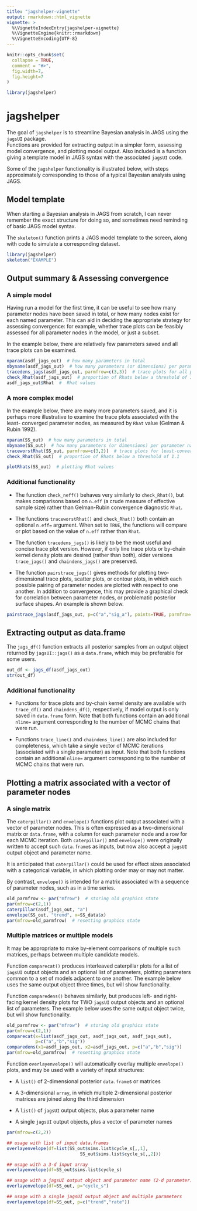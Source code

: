 ```yaml
---
title: "jagshelper-vignette"
output: rmarkdown::html_vignette
vignette: >
  %\VignetteIndexEntry{jagshelper-vignette}
  %\VignetteEngine{knitr::rmarkdown}
  %\VignetteEncoding{UTF-8}
---
```


```r
knitr::opts_chunk$set(
  collapse = TRUE,
  comment = "#>",
  fig.width=7,
  fig.height=7
)
```

```r
library(jagshelper)
```

# jagshelper

The goal of `jagshelper` is to streamline Bayesian analysis in JAGS using the `jagsUI` package.  
Functions are provided for extracting output in a simpler form, assessing model convergence,
and plotting model output.  Also included is a function giving a template model in JAGS syntax
with the associated `jagsUI` code.

Some of the `jagshelper` functionality is illustrated below, with steps approximately 
corresponding to those of a typical Bayesian analysis using JAGS.

## Model template

When starting a Bayesian analysis in JAGS from scratch, I can never remember the 
exact structure for doing so, and sometimes need reminding of basic JAGS model syntax.

The `skeleton()` function prints a JAGS model template to the screen, along with 
code to simulate a corresponding dataset.  

```r
library(jagshelper)
skeleton("EXAMPLE")
```

## Output summary & Assessing convergence

### A simple model

Having run a model for the first time, it can be useful to see how many parameter nodes
have been saved in total, or how many nodes exist for each named parameter.  This can aid in 
deciding the appropriate strategy for assessing convergence: for example, whether trace plots 
can be feasibly assessed for all parameter 
nodes in the model, or just a subset.

In the example below, there are relatively few parameters saved and all trace
plots can be examined.

```r
nparam(asdf_jags_out)  # how many parameters in total
nbyname(asdf_jags_out)  # how many parameters (or dimensions) per parameter name
tracedens_jags(asdf_jags_out, parmfrow=c(3,3))  # trace plots for all parameters
check_Rhat(asdf_jags_out)  # proportion of Rhats below a threshold of 1.1
asdf_jags_out$Rhat  #  Rhat values
```

### A more complex model

In the example below, there are many more parameters saved, and it is 
perhaps more illustrative to examine the trace plots associated with the least-
converged parameter nodes, as measured by `Rhat` value (Gelman & Rubin 1992).

```r
nparam(SS_out)  # how many parameters in total
nbyname(SS_out)  # how many parameters (or dimensions) per parameter name
traceworstRhat(SS_out, parmfrow=c(3,2))  # trace plots for least-converged nodes
check_Rhat(SS_out)  # proportion of Rhats below a threshold of 1.1
```

```r
plotRhats(SS_out)  # plotting Rhat values
```

### Additional functionality

* The function `check_neff()` behaves very similarly to `check_Rhat()`, but makes
comparisons based on `n.eff` (a crude measure of effective sample size) rather than Gelman-Rubin convergence
diagnostic `Rhat`.  

* The functions `traceworstRhat()` and `check_Rhat()` both contain
an optional `n.eff=` argument.  When set to `TRUE`, the functions will compare 
or plot based on the value of `n.eff` rather than `Rhat`.

* The function `tracedens_jags()` is likely to be the most useful and concise trace
plot version.  However, if only line trace plots or by-chain kernel density plots 
are desired (rather than both), older versions `trace_jags()` and `chaindens_jags()`
are preserved.

* The function `pairstrace_jags()` gives methods for plotting two-dimensional trace plots, 
scatter plots, or contour plots, in which each possible pairing of parameter nodes are
plotted with respect to one another.  In addition to convergence, this may provide
a graphical check for correlation between parameter nodes, or problematic posterior 
surface shapes.  An example is shown below.

```r
pairstrace_jags(asdf_jags_out, p=c("a","sig_a"), points=TRUE, parmfrow=c(3,2))
```


## Extracting output as data.frame

The `jags_df()` function extracts all posterior samples from an output object returned
by `jagsUI::jags()` as a `data.frame`, which may be preferable for some users.

```r
out_df <- jags_df(asdf_jags_out)
str(out_df)
```

### Additional functionality

* Functions for trace plots and by-chain kernel density are available with `trace_df()`
and `chaindens_df()`, respectively, if model output is only saved in `data.frame`
form.  Note that both functions contain an additional `nline=` argument corresponding
to the number of MCMC chains that were run.

* Functions `trace_line()` and `chaindens_line()` are also included for completeness, 
which take a single vector of MCMC iterations (associated with a single parameter)
as input.  Note that both functions contain an additional `nline=` argument corresponding
to the number of MCMC chains that were run.

## Plotting a matrix associated with a vector of parameter nodes

### A single matrix

The `caterpillar()` and `envelope()` functions plot output associated with a vector
of parameter nodes.  This is often expressed as a two-dimensional matrix or `data.frame`,
with a column for each parameter node and a row for each MCMC iteration.  Both 
`caterpillar()` and `envelope()` were originally written to accept such `data.frame`s
as inputs, but now also accept a `jagsUI` output object and parameter name.

It is anticipated that `caterpillar()` could be used for effect sizes associated 
with a categorical variable, in which plotting order may or may not matter.

By contrast, `envelope()` is intended for a matrix associated with a sequence of 
parameter nodes, such as in a time series.

```r
old_parmfrow <- par("mfrow")  # storing old graphics state
par(mfrow=c(2,1))
caterpillar(asdf_jags_out, "a")
envelope(SS_out, "trend", x=SS_data$x)
par(mfrow=old_parmfrow)  # resetting graphics state
```

### Multiple matrices or multiple models

It may be appropriate to make by-element comparisons of multiple such matrices, 
perhaps between multiple candidate models.

Function `comparecat()` produces interleaved caterpillar plots for a list of `jagsUI`
output objects and an optional list of parameters, plotting parameters common to 
a set of models adjacent to one another.  The example below uses the same output
object three times, but will show functionality.

Function `comparedens()` behaves similarly, but produces left- and right-facing 
kernel density plots for TWO `jagsUI` output objects and an optional list of parameters.
The example below uses the same output object twice, but will show functionality.

```r
old_parmfrow <- par("mfrow")  # storing old graphics state
par(mfrow=c(2,1))
comparecat(x=list(asdf_jags_out, asdf_jags_out, asdf_jags_out),
           p=c("a","b","sig"))
comparedens(x1=asdf_jags_out, x2=asdf_jags_out, p=c("a","b","sig"))
par(mfrow=old_parmfrow)  # resetting graphics state
```

Function `overlayenvelope()` will automatically overlay multiple `envelope()` plots,
and may be used with a variety of input structures:

* A `list()` of 2-dimensional posterior `data.frame`s or matrices

* A 3-dimensional `array`, in which multiple 2-dimensional posterior matrices 
are joined along the third dimension

* A `list()` of `jagsUI` output objects, plus a parameter name

* A single `jagsUI` output objects, plus a vector of parameter names

```r
par(mfrow=c(2,2))

## usage with list of input data.frames
overlayenvelope(df=list(SS_out$sims.list$cycle_s[,,1],
                            SS_out$sims.list$cycle_s[,,2]))

## usage with a 3-d input array
overlayenvelope(df=SS_out$sims.list$cycle_s)

## usage with a jagsUI output object and parameter name (2-d parameter)
overlayenvelope(df=SS_out, p="cycle_s")

## usage with a single jagsUI output object and multiple parameters
overlayenvelope(df=SS_out, p=c("trend","rate"))
```
